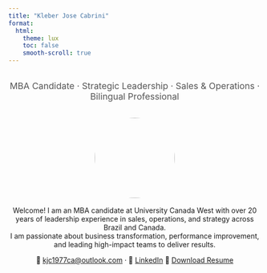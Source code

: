 ```yaml
---
title: "Kleber Jose Cabrini"
format:
  html:
    theme: lux
    toc: false
    smooth-scroll: true
---
```


<style>
  .centered {
    text-align: center;
    margin-top: 2rem;
  }
  .photo {
    display: block;
    margin: 2rem auto 1rem auto;
    border-radius: 50%;
    width: 160px;
  }
  .tagline {
    font-size: 1.1rem;
    color: #555;
    margin-bottom: 1.5rem;
  }
  #google_translate_element {
    position: absolute;
    top: 12px;
    right: 140px;
    z-index: 999;
  }
</style>

<div class="centered">
  <div class="tagline">MBA Candidate · Strategic Leadership · Sales & Operations · Bilingual Professional</div>
  ![](kleber.jpeg){.photo}  

  <p>
  Welcome! I am an MBA candidate at University Canada West with over 20 years of leadership experience in sales, operations, and strategy across Brazil and Canada.  
  I am passionate about business transformation, performance improvement, and leading high-impact teams to deliver results.
  </p>

  <p>
    📧 <a href="mailto:kjc1977ca@outlook.com">kjc1977ca@outlook.com</a> ·
    🔗 <a href="https://www.linkedin.com/in/kleber-cabrini">LinkedIn</a>
    📄 <a href="kleber-cv.pdf"class="btn btn-primary"download>Download Resume</a>
  </p>
</div>

<!-- 🌐 Google Translate Widget -->
<div id="google_translate_element" style="position: fixed; top: 15px; right: 100px; z-index: 999;"></div>

<script type="text/javascript">
  function googleTranslateElementInit() {
    new google.translate.TranslateElement({
      pageLanguage: 'en',
      includedLanguages: 'en,pt,es',
      layout: google.translate.TranslateElement.InlineLayout.SIMPLE
    }, 'google_translate_element');
  }
</script>

<script type="text/javascript"
  src="https://translate.google.com/translate_a/element.js?cb=googleTranslateElementInit">
</script>
